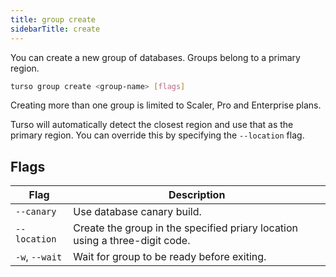 ```yaml
---
title: group create
sidebarTitle: create
---
```


You can create a new group of databases. Groups belong to a primary region.

```bash
turso group create <group-name> [flags]
```

<Warning>
  Creating more than one group is limited to Scaler, Pro and Enterprise plans.
</Warning>

<Info>

Turso will automatically detect the closest region and use that as the primary region. You can override this by specifying the `--location` flag.

</Info>

## Flags

| Flag           | Description                                                                 |
| -------------- | --------------------------------------------------------------------------- |
| `--canary`     | Use database canary build.                                                  |
| `--location`   | Create the group in the specified priary location using a three-digit code. |
| `-w`, `--wait` | Wait for group to be ready before exiting.                                  |

